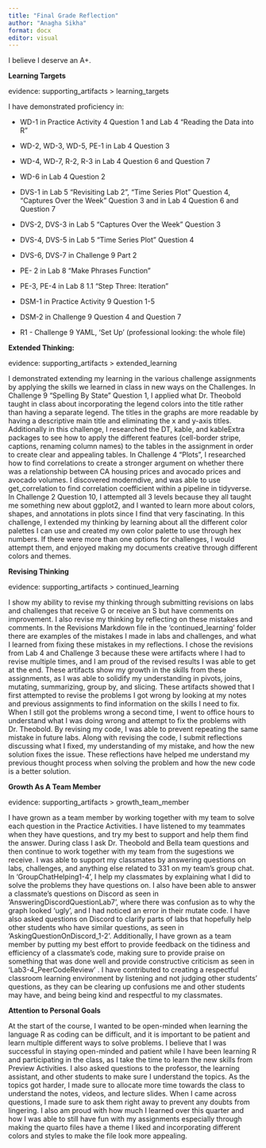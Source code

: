 ```yaml
---
title: "Final Grade Reflection"
author: "Anagha Sikha"
format: docx
editor: visual
---
```


I believe I deserve an A+.

**Learning Targets**

evidence: supporting_artifacts \> learning_targets

I have demonstrated proficiency in: 

-   WD-1 in Practice Activity 4 Question 1 and Lab 4 "Reading the Data into R"

-   WD-2, WD-3, WD-5, PE-1 in Lab 4 Question 3

-   WD-4, WD-7, R-2, R-3 in Lab 4 Question 6 and Question 7

-   WD-6 in Lab 4 Question 2

-   DVS-1 in Lab 5 "Revisiting Lab 2", "Time Series Plot" Question 4, "Captures Over the Week" Question 3 and in Lab 4 Question 6 and Question 7

-   DVS-2, DVS-3 in Lab 5 "Captures Over the Week" Question 3

-   DVS-4, DVS-5 in Lab 5 "Time Series Plot" Question 4

-   DVS-6, DVS-7 in Challenge 9 Part 2

-   PE- 2 in Lab 8 "Make Phrases Function"

-   PE-3, PE-4 in Lab 8 1.1 "Step Three: Iteration"

-   DSM-1 in Practice Activity 9 Question 1-5

-   DSM-2 in Challenge 9 Question 4 and Question 7

-   R1 - Challenge 9 YAML, 'Set Up' (professional looking: the whole file)

**Extended Thinking:**

evidence: supporting_artifacts \> extended_learning

I demonstrated extending my learning in the various challenge assignments by applying the skills we learned in class in new ways on the Challenges. In Challenge 9 "Spelling By State" Question 1, I applied what Dr. Theobold taught in class about incorporating the legend colors into the title rather than having a separate legend. The titles in the graphs are more readable by having a descriptive main title and eliminating the x and y-axis titles. Additionally in this challenge, I researched the DT, kable, and kableExtra packages to see how to apply the different features (cell-border stripe, captions, renaming column names) to the tables in the assignment in order to create clear and appealing tables. In Challenge 4 "Plots", I researched how to find correlations to create a stronger argument on whether there was a relationship between CA housing prices and avocado prices and avocado volumes. I discovered moderndive, and was able to use get_correlation to find correlation coefficient within a pipeline in tidyverse. In Challenge 2 Question 10, I attempted all 3 levels because they all taught me something new about ggplot2, and I wanted to learn more about colors, shapes, and annotations in plots since I find that very fascinating. In this challenge, I extended my thinking by learning about all the different color palettes I can use and created my own color palette to use through hex numbers. If there were more than one options for challenges, I would attempt them, and enjoyed making my documents creative through different colors and themes.

**Revising Thinking**

evidence: supporting_artifacts \> continued_learning

I show my ability to revise my thinking through submitting revisions on labs and challenges that receive G or receive an S but have comments on improvement. I also revise my thinking by reflecting on these mistakes and comments. In the Revisions Markdown file in the 'continued_learning' folder there are examples of the mistakes I made in labs and challenges, and what I learned from fixing these mistakes in my reflections. I chose the revisions from Lab 4 and Challenge 3 because these were artifacts where I had to revise multiple times, and I am proud of the revised results I was able to get at the end. These artifacts show my growth in the skills from these assignments, as I was able to solidify my understanding in pivots, joins, mutating, summarizing, group by, and slicing. These artifacts showed that I first attempted to revise the problems I got wrong by looking at my notes and previous assignments to find information on the skills I need to fix. When I still got the problems wrong a second time, I went to office hours to understand what I was doing wrong and attempt to fix the problems with Dr. Theobold. By revising my code, I was able to prevent repeating the same mistake in future labs. Along with revising the code, I submit reflections discussing what I fixed, my understanding of my mistake, and how the new solution fixes the issue. These reflections have helped me understand my previous thought process when solving the problem and how the new code is a better solution.

**Growth As A Team Member**

evidence: supporting_artifacts \> growth_team_member

I have grown as a team member by working together with my team to solve each question in the Practice Activities. I have listened to my teammates when they have questions, and try my best to support and help them find the answer. During class I ask Dr. Theobold and Bella team questions and then continue to work together with my team from the sugestions we receive. I was able to support my classmates by answering questions on labs, challenges, and anything else related to 331 on my team's group chat. In 'GroupChatHelping1-4', I help my classmates by explaining what I did to solve the problems they have questions on. I also have been able to answer a classmate's questions on Discord as seen in 'AnsweringDiscordQuestionLab7', where there was confusion as to why the graph looked 'ugly', and I had noticed an error in their mutate code. I have also asked questions on Discord to clarify parts of labs that hopefully help other students who have similar questions, as seen in 'AskingQuestionOnDiscord_1-2'. Additionally, I have grown as a team member by putting my best effort to provide feedback on the tidiness and efficiency of a classmate's code, making sure to provide praise on something that was done well and provide constructive criticism as seen in 'Lab3-4_PeerCodeReview' . I have contributed to creating a respectful classroom learning environment by listening and not judging other students' questions, as they can be clearing up confusions me and other students may have, and being being kind and respectful to my classmates.

**Attention to Personal Goals**

At the start of the course, I wanted to be open-minded when learning the language R as coding can be difficult, and it is important to be patient and learn multiple different ways to solve problems. I believe that I was successful in staying open-minded and patient while I have been learning R and participating in the class, as I take the time to learn the new skills from Preview Activities. I also asked questions to the professor, the learning assistant, and other students to make sure I understand the topics. As the topics got harder, I made sure to allocate more time towards the class to understand the notes, videos, and lecture slides. When I came across questions, I made sure to ask them right away to prevent any doubts from lingering. I also am proud with how much I learned over this quarter and how I was able to still have fun with my assignments especially through making the quarto files have a theme I liked and incorporating different colors and styles to make the file look more appealing.

\
